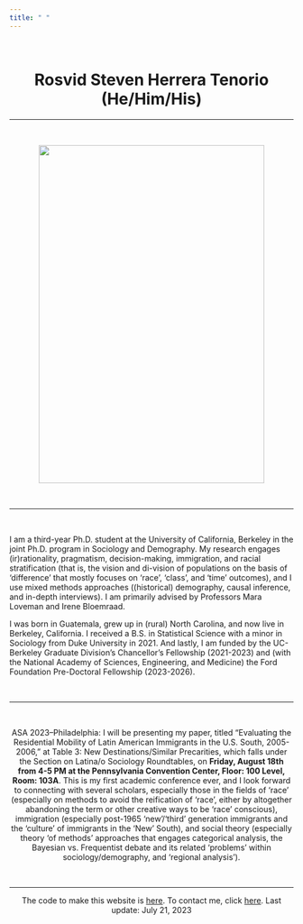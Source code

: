 ```yaml
---
title: " "
---
```


<br>

<center>
# Rosvid Steven Herrera Tenorio (He/Him/His)
</center>

***

<br>

<center>

<img src = "HeadShotMay2023 copy.jpg" width="400" height="600">

</center>
 
<br>


***

<br>

I am a third-year Ph.D. student at the University of California, Berkeley in the joint Ph.D. program in Sociology and Demography. My research engages (ir)rationality, pragmatism, decision-making, immigration, and racial stratification (that is, the vision and di-vision of populations on the basis of 'difference' that mostly focuses on 'race', 'class', and 'time' outcomes), and I use mixed methods approaches ((historical) demography, causal inference, and in-depth interviews). I am primarily advised by Professors Mara Loveman and Irene Bloemraad. 

I was born in Guatemala, grew up in (rural) North Carolina, and now live in Berkeley, California. I received a B.S. in Statistical Science with a minor in Sociology from Duke University in 2021. And lastly, I am funded by the UC-Berkeley Graduate Division's Chancellor's Fellowship (2021-2023) and (with the National Academy of Sciences, Engineering, and Medicine) the Ford Foundation Pre-Doctoral Fellowship (2023-2026). 

<br>


***

<br>

<center>

ASA 2023--Philadelphia: I will be presenting my paper, titled "Evaluating the Residential Mobility of Latin American Immigrants in the U.S. South, 2005-2006," at Table 3: New Destinations/Similar Precarities, which falls under the Section on Latina/o Sociology Roundtables, on **Friday, August 18th from 4-5 PM at the Pennsylvania Convention Center, Floor: 100 Level, Room: 103A**. This is my first academic conference ever, and I look forward to connecting with several scholars, especially those in the fields of 'race' (especially on methods to avoid the reification of 'race', either by altogether abandoning the term or other creative ways to be 'race' conscious), immigration (especially post-1965 'new'/'third' generation immigrants and the 'culture' of immigrants in the 'New' South), and social theory (especially theory 'of methods' approaches that engages categorical analysis, the Bayesian vs. Frequentist debate and its related 'problems' within sociology/demography, and 'regional analysis'). 

</center>

<br>

***

<center>
The code to make this website is [here](https://github.com/stevenherrera24/stevenherrera24.github.io). To contact me, click [here](https://stevenherreratenorio.com/contact.html). Last update: July 21, 2023
</center>
